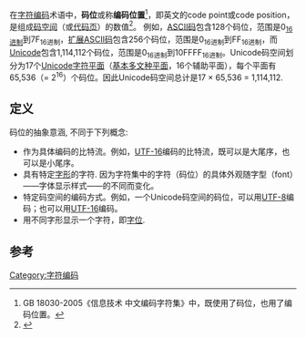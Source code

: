 {{NoteTA|G1=IT}}
在[[字符编码|字符编码]]术语中，'''码位'''或称'''编码位置'''<ref>GB 18030-2005《信息技术 中文编码字符集》中，既使用了码位，也用了编码位置。</ref>，即英文的code point或code position，是组成[[码空间|码空间]]（或[[代码页|代码页]]）的数值<ref>{{Cite web |url=http://unicode.org/glossary/ |title=Glossary of Unicode Terms |accessdate=2012-03-12 |archive-date=2015-12-26 |archive-url=https://web.archive.org/web/20151226015034/http://www.unicode.org/glossary/ |dead-url=yes }}</ref>。 例如，[[ASCII码|ASCII码]]包含128个码位，范围是0<sub>[[16进制|16进制]]</sub>到7F<sub>16进制</sub>，[[扩展ASCII码|扩展ASCII码]]包含256个码位，范围是0<sub>16进制</sub>到FF<sub>16进制</sub>，而[[Unicode|Unicode]]包含1,114,112个码位，范围是0<sub>16进制</sub>到10FFFF<sub>16进制</sub>。Unicode码空间划分为17个[[Unicode字符平面|Unicode字符平面]]（[[基本多文种平面|基本多文种平面]]，16个辅助平面），每个平面有65,536（= 2<sup>16</sup>）个码位。因此Unicode码空间总计是17 × 65,536 = 1,114,112.

==定义==
码位的抽象意涵, 不同于下列概念:
* 作为具体编码的比特流。例如，[[UTF-16|UTF-16]]编码的比特流，既可以是大尾序，也可以是小尾序。
* 具有特定[[字形|字形]]的字符. 因为字符集中的字符（码位）的具体外观随字型（font）——字体显示样式——的不同而变化。
* 特定码空间的编码方式。例如，一个Unicode码空间的码位，可以用[[UTF-8|UTF-8]]编码；也可以用[[UTF-16|UTF-16]]编码。
* 用不同字形显示一个字符，即[[字位|字位]].

== 参考==
{{reflist}}

[[Category:字符编码|Category:字符编码]]